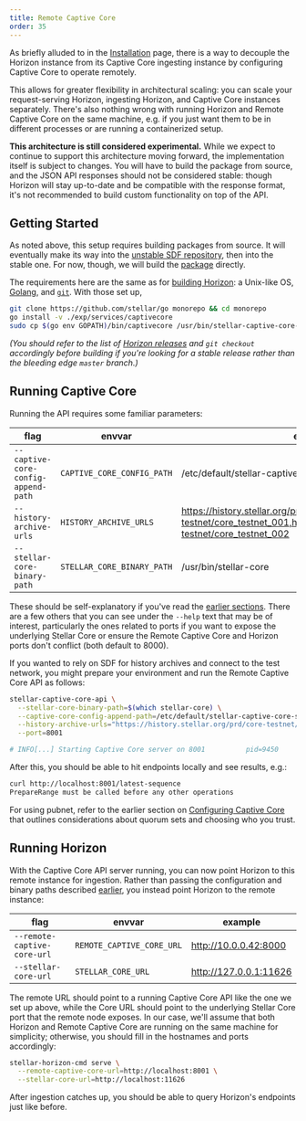 ```yaml
---
title: Remote Captive Core
order: 35
---
```



As briefly alluded to in the [Installation](./installing.mdx) page, there is a way to decouple the Horizon instance from its Captive Core ingesting instance by configuring Captive Core to operate remotely.

This allows for greater flexibility in architectural scaling: you can scale your request-serving Horizon, ingesting Horizon, and Captive Core instances separately. There's also nothing wrong with running Horizon and Remote Captive Core on the same machine, e.g. if you just want them to be in different processes or are running a containerized setup.

<Alert>

**This architecture is still considered experimental.** While we expect to continue to support this architecture moving forward, the implementation itself is subject to changes. You will have to build the package from source, and the JSON API responses should not be considered stable: though Horizon will stay up-to-date and be compatible with the response format, it's not recommended to build custom functionality on top of the API.

</Alert>


## Getting Started

As noted above, this setup requires building packages from source. It will eventually make its way into the [unstable SDF repository](https://github.com/stellar/packages/blob/master/docs/adding-the-sdf-stable-repository-to-your-system.md#adding-the-bleeding-edge-testing-repository), then into the stable one. For now, though, we will build the [package](https://github.com/stellar/go/blob/master/exp/services/captivecore/README.md) directly.

The requirements here are the same as for [building Horizon](./installing.mdx#building): a Unix-like OS, [Golang](https://golang.org/doc/install), and [`git`](https://git-scm.com/). With those set up, 

<CodeExample>

```bash
git clone https://github.com/stellar/go monorepo && cd monorepo
go install -v ./exp/services/captivecore
sudo cp $(go env GOPATH)/bin/captivecore /usr/bin/stellar-captive-core-api
```

</CodeExample>

_(You should refer to the list of [Horizon releases](https://github.com/stellar/go/releases) and `git checkout` accordingly before building if you're looking for a stable release rather than the bleeding edge `master` branch.)_


## Running Captive Core
Running the API requires some familiar parameters:

| flag | envvar | example |
| ---- | ------ | ------- |
| `--captive-core-config-append-path` | `CAPTIVE_CORE_CONFIG_PATH` | /etc/default/stellar-captive-core.toml |
| `--history-archive-urls` | `HISTORY_ARCHIVE_URLS` | https://history.stellar.org/prd/core-testnet/core_testnet_001,https://history.stellar.org/prd/core-testnet/core_testnet_002 |
| `--stellar-core-binary-path` | `STELLAR_CORE_BINARY_PATH` | /usr/bin/stellar-core |

These should be self-explanatory if you've read the [earlier sections](./configuring.mdx#parameters). There are a few others that you can see under the `--help` text that may be of interest, particularly the ones related to ports if you want to expose the underlying Stellar Core or ensure the Remote Captive Core and Horizon ports don't conflict (both default to 8000).

If you wanted to rely on SDF for history archives and connect to the test network, you might prepare your environment and run the Remote Captive Core API as follows:

<CodeExample>

```bash
stellar-captive-core-api \
  --stellar-core-binary-path=$(which stellar-core) \
  --captive-core-config-append-path=/etc/default/stellar-captive-core-stub.toml \
  --history-archive-urls="https://history.stellar.org/prd/core-testnet/core_testnet_001" \
  --port=8001

# INFO[...] Starting Captive Core server on 8001          pid=9450
```

</CodeExample>

After this, you should be able to hit endpoints locally and see results, e.g.:

<CodeExample>

```bash
curl http://localhost:8001/latest-sequence
PrepareRange must be called before any other operations
```

</CodeExample>

For using pubnet, refer to the earlier section on [Configuring Captive Core](./configuring.mdx#configuring-captive-core) that outlines considerations about quorum sets and choosing who you trust.


## Running Horizon

With the Captive Core API server running, you can now point Horizon to this remote instance for ingestion. Rather than passing the configuration and binary paths described [earlier](./configuring.mdx#with-ingestion), you instead point Horizon to the remote instance:

| flag | envvar | example |
| ---- | ------ | ------- |
| `--remote-captive-core-url` | `REMOTE_CAPTIVE_CORE_URL` | http://10.0.0.42:8000 |
| `--stellar-core-url` | `STELLAR_CORE_URL` | http://127.0.0.1:11626 |

The remote URL should point to a running Captive Core API like the one we set up above, while the Core URL should point to the underlying Stellar Core port that the remote node exposes. In our case, we'll assume that both Horizon and Remote Captive Core are running on the same machine for simplicity; otherwise, you should fill in the hostnames and ports accordingly:

<CodeExample>

```bash
stellar-horizon-cmd serve \
  --remote-captive-core-url=http://localhost:8001 \
  --stellar-core-url=http://localhost:11626
```

</CodeExample>

After ingestion catches up, you should be able to query Horizon's endpoints just like before.
